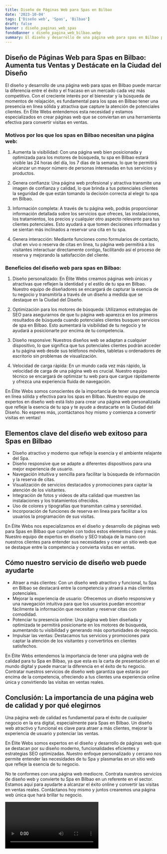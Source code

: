 ```yaml
---
title: Diseño de Páginas Web para Spas en Bilbao
date: '2023-10-04'
tags: ['Diseño web', 'Spas', 'Bilbao']
draft: false
banner : diseño_paginas_web_spas
fondoBanner : diseño_pagina_web_bilbao.webp
summary: El diseño y desarrollo de una página web para spas en Bilbao puede marcar la diferencia entre el éxito y el fracaso en un mercado cada vez más competitivo. Con el creciente interés por el bienestar y la búsqueda de momentos de relajación, es fundamental para los spas en Bilbao tener una presencia en línea sólida y atractiva que capture la atención de potenciales clientes. En Élite Webs entendemos esta necesidad y estamos especializados en crear páginas web que se conviertan en una herramienta efectiva para convertir visitas en ventas.
---
```


## Diseño de Páginas Web para Spas en Bilbao: Aumenta tus Ventas y Destácate en la Ciudad del Diseño

El diseño y desarrollo de una página web para spas en Bilbao puede marcar la diferencia entre el éxito y el fracaso en un mercado cada vez más competitivo. Con el creciente interés por el bienestar y la búsqueda de momentos de relajación, es fundamental para los spas en Bilbao tener una presencia en línea sólida y atractiva que capture la atención de potenciales clientes. En Élite Webs entendemos esta necesidad y estamos especializados en crear páginas web que se conviertan en una herramienta efectiva para convertir visitas en ventas.

### Motivos por los que los spas en Bilbao necesitan una página web:

1. Aumenta la visibilidad: Con una página web bien posicionada y optimizada para los motores de búsqueda, tu spa en Bilbao estará visible las 24 horas del día, los 7 días de la semana, lo que te permitirá alcanzar un mayor número de personas interesadas en tus servicios y productos.

2. Genera confianza: Una página web profesional y atractiva transmite una imagen de confianza y calidad, lo que brinda a tus potenciales clientes la seguridad de que están tomando la decisión correcta al elegir tu spa en Bilbao.

3. Información completa: A través de tu página web, podrás proporcionar información detallada sobre los servicios que ofreces, las instalaciones, los tratamientos, los precios y cualquier otro aspecto relevante para tus clientes potenciales. Esto ayudará a que tomen decisiones informadas y se sientan más inclinados a reservar una cita en tu spa.

4. Genera interacción: Mediante funciones como formularios de contacto, chat en vivo o reserva de citas en línea, tu página web permitirá a los visitantes interactuar directamente contigo, facilitando así el proceso de reserva y mejorando la satisfacción del cliente.

### Beneficios del diseño web para spas en Bilbao:

1. Diseño personalizado: En Élite Webs creamos páginas web únicas y atractivas que reflejen la identidad y el estilo de tu spa en Bilbao. Nuestro equipo de diseñadores se encargará de capturar la esencia de tu negocio y transmitirla a través de un diseño a medida que se destaque en la Ciudad del Diseño.

2. Optimización para los motores de búsqueda: Utilizamos estrategias de SEO para asegurarnos de que tu página web aparezca en los primeros resultados de búsqueda cuando potenciales clientes busquen servicios de spa en Bilbao. Esto aumentará la visibilidad de tu negocio y te ayudará a posicionarte por encima de tu competencia.

3. Diseño responsive: Nuestros diseños web se adaptan a cualquier dispositivo, lo que significa que tus potenciales clientes podrán acceder a tu página web desde sus teléfonos móviles, tabletas u ordenadores de escritorio sin problemas de visualización.

4. Velocidad de carga rápida: En un mundo cada vez más rápido, la velocidad de carga de una página web es crucial. Nuestro equipo técnico se encargará de optimizar tu web para que cargue rápidamente y ofrezca una experiencia fluida de navegación.

En Élite Webs somos conscientes de la importancia de tener una presencia en línea sólida y efectiva para los spas en Bilbao. Nuestro equipo de expertos en diseño web está listo para crear una página web personalizada que refleje la esencia de tu spa y te ayude a destacarte en la Ciudad del Diseño. No esperes más, ¡contáctanos hoy mismo y comienza a convertir visitas en ventas!

<GifSeo />

<Cta />

## Elementos clave del diseño web exitoso para Spas en Bilbao

- Diseño atractivo y moderno que refleje la esencia y el ambiente relajante del Spa.
- Diseño responsive que se adapte a diferentes dispositivos para una mejor experiencia de usuario.
- Navegación intuitiva y sencilla para facilitar la búsqueda de información y la reserva de citas.
- Visualización de servicios destacados y promociones para captar la atención de los visitantes.
- Integración de fotos y videos de alta calidad que muestren las instalaciones y los tratamientos ofrecidos.
- Uso de colores y tipografías que transmitan calma y serenidad.
- Incorporación de funciones de reserva en línea para facilitar a los usuarios la programación de sus visitas.

En Élite Webs nos especializamos en el diseño y desarrollo de páginas web para Spas en Bilbao que cumplen con todos estos elementos clave y más. Nuestro equipo de expertos en diseño y SEO trabaja de la mano con nuestros clientes para entender sus necesidades y crear un sitio web que se destaque entre la competencia y convierta visitas en ventas.

## Cómo nuestro servicio de diseño web puede ayudarte

- Atraer a más clientes: Con un diseño web atractivo y funcional, tu Spa en Bilbao se destacará entre la competencia y atraerá a más clientes potenciales.
- Mejorar la experiencia de usuario: Ofrecemos un diseño responsive y una navegación intuitiva para que los usuarios puedan encontrar fácilmente la información que necesitan y reservar citas con comodidad.
- Potenciar tu presencia online: Una página web bien diseñada y optimizada te permitirá posicionarte en los motores de búsqueda, aumentando tu visibilidad y generando más oportunidades de negocio.
- Impulsar las ventas: Destacamos tus servicios y promociones para captar la atención de los visitantes y convertirlos en clientes satisfechos.

En Élite Webs entendemos la importancia de tener una página web de calidad para tu Spa en Bilbao, ya que esta es la carta de presentación en el mundo digital y puede marcar la diferencia en el éxito de tu negocio. Contratar nuestros servicios de diseño web garantiza que estarás por encima de la competencia, ofreciendo a tus clientes una experiencia online única y convirtiendo las visitas en ventas reales.

## Conclusión: La importancia de una página web de calidad y por qué elegirnos

Una página web de calidad es fundamental para el éxito de cualquier negocio en la era digital, especialmente para Spas en Bilbao. Un diseño web atractivo y funcional es clave para atraer a más clientes, mejorar la experiencia de usuario y potenciar las ventas.

En Élite Webs somos expertos en el diseño y desarrollo de páginas web que se destacan por su diseño moderno, funcionalidades eficientes y estrategias SEO optimizadas. Nuestro enfoque personalizado y cercano nos permite entender las necesidades de tu Spa y plasmarlas en un sitio web que refleje la esencia de tu negocio.

No te conformes con una página web mediocre. Contrata nuestros servicios de diseño web y convierte tu Spa en Bilbao en un referente en el sector. Estamos aquí para ayudarte a alcanzar el éxito online y convertir las visitas en ventas reales. Contáctanos hoy mismo y juntos crearemos una página web única que hará brillar tu negocio.

<Video />

<CtaBot job='Spas' city='Bilbao'/>

<Gmaps query='Bilbao+españa+maps' />